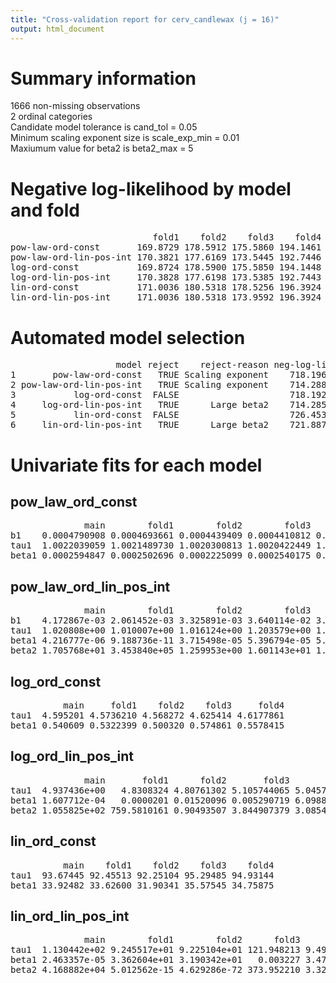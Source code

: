 ```yaml
---
title: "Cross-validation report for cerv_candlewax (j = 16)"
output: html_document
---
```

# Summary information
1666 non-missing observations  
2 ordinal categories  
Candidate model tolerance is cand_tol = 0.05  
Minimum scaling exponent size is scale_exp_min = 0.01  
Maxiumum value for beta2 is beta2_max = 5  

# Negative log-likelihood by model and fold
<pre>
                           fold1    fold2    fold3    fold4  
pow-law-ord-const       169.8729 178.5912 175.5860 194.1461  
pow-law-ord-lin-pos-int 170.3821 177.6169 173.5445 192.7446  
log-ord-const           169.8724 178.5900 175.5850 194.1448  
log-ord-lin-pos-int     170.3828 177.6198 173.5385 192.7443  
lin-ord-const           171.0036 180.5318 178.5256 196.3924  
lin-ord-lin-pos-int     171.0036 180.5318 173.9592 196.3924  
</pre>
# Automated model selection
<pre>
                    model reject    reject-reason neg-log-lik delta-neg-log-lik model-rank  
1       pow-law-ord-const   TRUE Scaling exponent    718.1963       3.910838482         NA  
2 pow-law-ord-lin-pos-int   TRUE Scaling exponent    714.2881       0.002675771         NA  
3           log-ord-const  FALSE                     718.1922       3.906809440          1  
4     log-ord-lin-pos-int   TRUE      Large beta2    714.2854       0.000000000         NA  
5           lin-ord-const  FALSE                     726.4534      12.167953141          2  
6     lin-ord-lin-pos-int   TRUE      Large beta2    721.8871       7.601630401         NA  
</pre>
# Univariate fits for each model
## pow_law_ord_const  
<pre>
              main        fold1        fold2        fold3        fold4  
b1    0.0004790908 0.0004693661 0.0004439409 0.0004410812 0.0006183493  
tau1  1.0022039059 1.0021489730 1.0020300813 1.0020422449 1.0028594618  
beta1 0.0002594847 0.0002502696 0.0002225099 0.0002540175 0.0003458337  
</pre>
## pow_law_ord_lin_pos_int  
<pre>
              main        fold1        fold2        fold3        fold4  
b1    4.172867e-03 2.061452e-03 3.325891e-03 3.640114e-02 3.650484e-03  
tau1  1.020808e+00 1.010007e+00 1.016124e+00 1.203579e+00 1.018580e+00  
beta1 4.216777e-06 9.188736e-11 3.715498e-05 5.396794e-05 5.461444e-06  
beta2 1.705768e+01 3.453840e+05 1.259953e+00 1.601143e+01 1.274250e+01  
</pre>
## log_ord_const  
<pre>
          main     fold1    fold2    fold3     fold4  
tau1  4.595201 4.5736210 4.568272 4.625414 4.6177861  
beta1 0.540609 0.5322399 0.500320 0.574861 0.5578415  
</pre>
## log_ord_lin_pos_int  
<pre>
              main       fold1      fold2       fold3        fold4  
tau1  4.937436e+00   4.8308324 4.80761302 5.105744065 5.045713e+00  
beta1 1.607712e-04   0.0000201 0.01520096 0.005290719 6.098852e-04  
beta2 1.055825e+02 759.5810161 0.90493507 3.844907379 3.085460e+01  
</pre>
## lin_ord_const  
<pre>
          main    fold1    fold2    fold3    fold4  
tau1  93.67445 92.45513 92.25104 95.29485 94.93144  
beta1 33.92482 33.62600 31.90341 35.57545 34.75875  
</pre>
## lin_ord_lin_pos_int  
<pre>
              main        fold1        fold2      fold3        fold4  
tau1  1.130442e+02 9.245517e+01 9.225104e+01 121.948213 9.493146e+01  
beta1 2.463357e-05 3.362604e+01 3.190342e+01   0.003227 3.475876e+01  
beta2 4.168882e+04 5.012562e-15 4.629286e-72 373.952210 3.325945e-18  
</pre>
